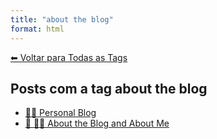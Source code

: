 ```yaml
---
title: "about the blog"
format: html
---
```


[⬅ Voltar para Todas as Tags](../tags.qmd)

## Posts com a tag **about the blog**

- [🧑‍🏫 Personal Blog](/posts/personal/index.html)
- [📘 🧑‍💻 About the Blog and About Me](/posts/personal/about-the-blog.html)
